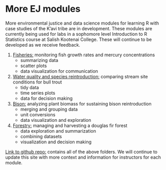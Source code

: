 
# More EJ modules

More environmental justice and data science modules for learning R with case studies of the K'avi tribe are in development. These modules are currently being used for labs in a sophomore level Introduction to R Statistics course at Salish Kootenai College. These will continue to be developed as we receive feedback. 

1. [Fisheries:](https://github.com/IndigenousEnvDataSci/EJ-DS/tree/main/Mod1_Fish) monitoring fish growth rates and mercury concentrations 
    - summarizing data
    - scatter plots 
    - data visualization for communication 

2. [Water quality and species reintroduction:](https://github.com/IndigenousEnvDataSci/EJ-DS/tree/main/Mod2_water) comparing stream site conditions for bull trout
    - tidy data
    - time series plots 
    - data for decision making
  
3. [Bison:](https://github.com/IndigenousEnvDataSci/EJ-DS/tree/main/Mod3_Bison) analyzing plant biomass for sustaining bison reintroduction
    - merging and grouping data 
    - unit conversions 
    - data visualization and exploration 
    
4. [Forestry:](https://github.com/IndigenousEnvDataSci/EJ-DS/tree/main/Mod4_Forestry) managing and harvesting a douglas fir forest 
    - data exploration and summarization 
    - combining datasets
    - visualization and decision making 


[Link to github repo:](https://github.com/IndigenousEnvDataSci/EJ-DS) contains all of the above folders. We will continue to update this site with more context and information for instructors for each module. 